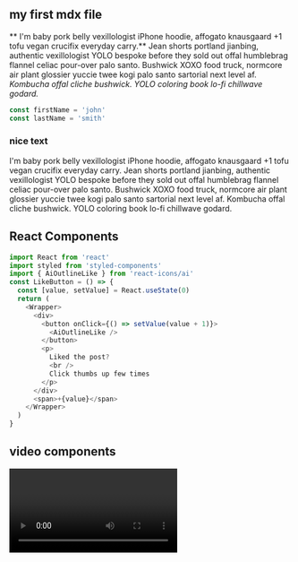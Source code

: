 
<section className="mdx-page">

## my first mdx file

** I'm baby pork belly vexillologist iPhone hoodie, affogato knausgaard +1 tofu vegan crucifix everyday carry.** Jean shorts portland jianbing, authentic vexillologist YOLO bespoke before they sold out offal humblebrag flannel celiac pour-over palo santo. Bushwick XOXO food truck, normcore air plant glossier yuccie twee kogi palo santo sartorial next level af. _Kombucha offal cliche bushwick. YOLO coloring book lo-fi chillwave godard._

<div className="code">

```js
const firstName = 'john'
const lastName = 'smith'
```

</div>

<div className="nice-text">
  <h3>nice text</h3>
  <FiInfo className="nice-text-icon" />
  I'm baby pork belly vexillologist iPhone hoodie, affogato knausgaard +1 tofu
  vegan crucifix everyday carry. Jean shorts portland jianbing, authentic
  vexillologist YOLO bespoke before they sold out offal humblebrag flannel
  celiac pour-over palo santo. Bushwick XOXO food truck, normcore air plant
  glossier yuccie twee kogi palo santo sartorial next level af. Kombucha offal
  cliche bushwick. YOLO coloring book lo-fi chillwave godard.
</div>

<h2>React Components</h2>

<Counter />

```js
import React from 'react'
import styled from 'styled-components'
import { AiOutlineLike } from 'react-icons/ai'
const LikeButton = () => {
  const [value, setValue] = React.useState(0)
  return (
    <Wrapper>
      <div>
        <button onClick={() => setValue(value + 1)}>
          <AiOutlineLike />
        </button>
        <p>
          Liked the post?
          <br />
          Click thumbs up few times
        </p>
      </div>
      <span>+{value}</span>
    </Wrapper>
  )
}
```

<LikeButton />

<h2>video components</h2>
<RegVideo />
<Video />

<h2>regular heading</h2>
{/* MDXProivderでerrorが出るのでtitleだけでなくtitle="true"で指定する */}
<h2 title="true">title heading</h2>

<h4>inline code</h4>

<Link to="/posts" className="btn center-btn">
  all posts
</Link>

</section>
